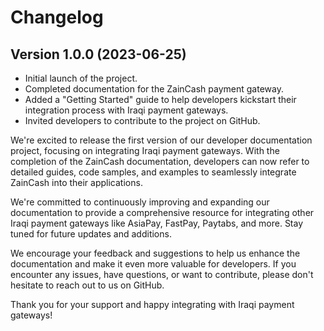 
# Changelog

## Version 1.0.0 (2023-06-25)

- Initial launch of the project.
- Completed documentation for the ZainCash payment gateway.
- Added a "Getting Started" guide to help developers kickstart their integration process with Iraqi payment gateways.
- Invited developers to contribute to the project on GitHub.

We're excited to release the first version of our developer documentation project, focusing on integrating Iraqi payment gateways. With the completion of the ZainCash documentation, developers can now refer to detailed guides, code samples, and examples to seamlessly integrate ZainCash into their applications.

We're committed to continuously improving and expanding our documentation to provide a comprehensive resource for integrating other Iraqi payment gateways like AsiaPay, FastPay, Paytabs, and more. Stay tuned for future updates and additions.

We encourage your feedback and suggestions to help us enhance the documentation and make it even more valuable for developers. If you encounter any issues, have questions, or want to contribute, please don't hesitate to reach out to us on GitHub.

Thank you for your support and happy integrating with Iraqi payment gateways!

